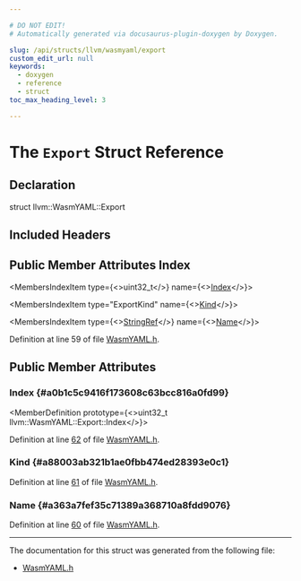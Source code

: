 ```yaml
---

# DO NOT EDIT!
# Automatically generated via docusaurus-plugin-doxygen by Doxygen.

slug: /api/structs/llvm/wasmyaml/export
custom_edit_url: null
keywords:
  - doxygen
  - reference
  - struct
toc_max_heading_level: 3

---
```





# The `Export` Struct Reference

<DoxygenPage pluginConfig={pluginConfig}>



## Declaration

<CodeBlock>struct llvm::WasmYAML::Export</CodeBlock>

## Included Headers

<IncludesList>
<IncludesListItem
  filePath="llvm/ObjectYAML/WasmYAML.h"
  permalink="/docs/api/files/include/include/llvm/include/llvm/objectyaml/wasmyaml-h"
  isLocal="true" />
</IncludesList>

## Public Member Attributes Index

<MembersIndex>

<MembersIndexItem
  type={<>uint32&#95;t</>}
  name={<><a href="#a0b1c5c9416f173608c63bcc816a0fd99">Index</a></>}>
</MembersIndexItem>

<MembersIndexItem
  type="ExportKind"
  name={<><a href="#a88003ab321b1ae0fbb474ed28393e0c1">Kind</a></>}>
</MembersIndexItem>

<MembersIndexItem
  type={<><a href="/docs/api/classes/llvm/stringref">StringRef</a></>}
  name={<><a href="#a363a7fef35c71389a368710a8fdd9076">Name</a></>}>
</MembersIndexItem>

</MembersIndex>


Definition at line 59 of file <a href="/docs/api/files/include/include/llvm/include/llvm/objectyaml/wasmyaml-h">WasmYAML.h</a>.

<SectionDefinition>

## Public Member Attributes

### Index {#a0b1c5c9416f173608c63bcc816a0fd99}

<MemberDefinition
  prototype={<>uint32&#95;t llvm::WasmYAML::Export::Index</>}>

Definition at line <a href="/docs/api/files/include/include/llvm/include/llvm/objectyaml/wasmyaml-h/#l00062">62</a> of file <a href="/docs/api/files/include/include/llvm/include/llvm/objectyaml/wasmyaml-h">WasmYAML.h</a>.
</MemberDefinition>

### Kind {#a88003ab321b1ae0fbb474ed28393e0c1}

<MemberDefinition
  prototype="ExportKind llvm::WasmYAML::Export::Kind">

Definition at line <a href="/docs/api/files/include/include/llvm/include/llvm/objectyaml/wasmyaml-h/#l00061">61</a> of file <a href="/docs/api/files/include/include/llvm/include/llvm/objectyaml/wasmyaml-h">WasmYAML.h</a>.
</MemberDefinition>

### Name {#a363a7fef35c71389a368710a8fdd9076}

<MemberDefinition
  prototype="StringRef llvm::WasmYAML::Export::Name">

Definition at line <a href="/docs/api/files/include/include/llvm/include/llvm/objectyaml/wasmyaml-h/#l00060">60</a> of file <a href="/docs/api/files/include/include/llvm/include/llvm/objectyaml/wasmyaml-h">WasmYAML.h</a>.
</MemberDefinition>

</SectionDefinition>

<hr/>

The documentation for this struct was generated from the following file:

<ul>
<li><a href="/docs/api/files/include/include/llvm/include/llvm/objectyaml/wasmyaml-h">WasmYAML.h</a></li>
</ul>

</DoxygenPage>
